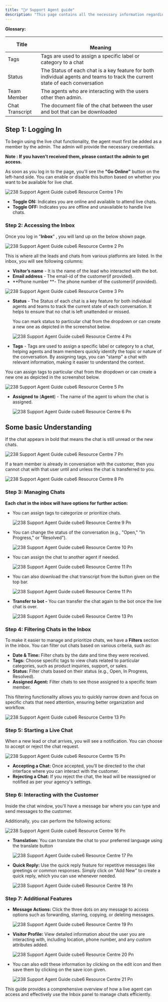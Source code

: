 ```yaml
---
title: "🕵️‍♂️ Support Agent guide"
description: "This page contains all the necessary information regarding the live chat, how a agent can use that functionality in detail."
---
```


**Glossary:**

| **Title**       | <br />**Meaning**                                                                                                             |
| --------------- | ----------------------------------------------------------------------------------------------------------------------------- |
| Tags            | Tags are used to assign a specific label or category to a chat                                                                |
| Status          | The Status of each chat is a key feature for both individual agents and teams to track the current state of each conversation |
| Team Member     | The agents who are interacting with the users other then admin.                                                               |
| Chat Transcript | The  document file of the  chat between the user and  bot that can be downloaded                                              |

## **Step 1: Logging In**

To begin using the live chat functionality, the agent must first be added as a member by the admin. The admin will provide the necessary credentials.

**Note : If you haven’t received them, please contact the admin to get access.**

As soon as you log in to the page, you'll see the **"Go Online"** button on the left-hand side. You can enable or disable this button based on whether you want to be available for live chat.

![238 Support Agent Guide cube6 Resource Centre 1 Pn](/images/platform-guidelines-training/support-agent-guide/238.support_agent_guide__cube6_resource_centre-1.png)

- **Toggle ON:** Indicates you are online and available to attend live chats.
- **Toggle OFF:** Indicates you are offline and unavailable to handle live chats.

### **Step 2: Accessing the Inbox**

Once you log in "**Inbox**" , you will land up on the below shown page.

![238 Support Agent Guide cube6 Resource Centre 2 Pn](/images/platform-guidelines-training/support-agent-guide/238.support_agent_guide__cube6_resource_centre-2.png)

This is where all the leads and chats from various platforms are listed. In the inbox, you will see following columns:

- **Visitor’s name** - It is the name of the lead who interacted with the bot.
- **Email address** - The email-id of the customer(if provided).
- **Phone number **- The phone number of the customer(if provided).

![238 Support Agent Guide cube6 Resource Centre 3 Pn](/images/platform-guidelines-training/support-agent-guide/238.support_agent_guide__cube6_resource_centre-3.png)

- **Status** - The Status of each chat is a key feature for both individual agents and teams to track the current state of each conversation. It helps to ensure that no chat is left unattended or missed.

    You can mark status to particular chat from the dropdown or can create a new one as depicted in the screenshot below.

  ![238 Support Agent Guide cube6 Resource Centre 4 Pn](/images/platform-guidelines-training/support-agent-guide/238.support_agent_guide__cube6_resource_centre-4.png)
- **Tags** - Tags are used to assign a specific label or category to a chat, helping agents and team members quickly identify the topic or nature of the conversation. By assigning tags, you can "stamp" a chat with relevant information, making it easier to understand the context.

You can assign tags to particular chat from the dropdown or can create a new one as depicted in the screenshot below.

![238 Support Agent Guide cube6 Resource Centre 5 Pn](/images/platform-guidelines-training/support-agent-guide/238.support_agent_guide__cube6_resource_centre-5.png)

- **Assigned** **to** (**Agent**) - The name of the agent to whom the chat is assigned.

  ![238 Support Agent Guide cube6 Resource Centre 6 Pn](/images/platform-guidelines-training/support-agent-guide/238.support_agent_guide__cube6_resource_centre-6.png)

## **Some basic Understanding**

<Info>
  If the chat appears in bold that means the chat is still unread or the new chats.
</Info>

![238 Support Agent Guide cube6 Resource Centre 7 Pn](/images/platform-guidelines-training/support-agent-guide/238.support_agent_guide__cube6_resource_centre-7.png)

<Info>
  If a team member is already in conversation with the customer, then you cannot chat with that user until and unless the chat is transferred to you.
</Info>

![238 Support Agent Guide cube6 Resource Centre 8 Pn](/images/platform-guidelines-training/support-agent-guide/238.support_agent_guide__cube6_resource_centre-8.png)

### **Step 3: Managing Chats**

**Each chat in the inbox will have options for further action:**

- You can assign tags to categorize or prioritize chats.

  ![238 Support Agent Guide cube6 Resource Centre 9 Pn](/images/platform-guidelines-training/support-agent-guide/238.support_agent_guide__cube6_resource_centre-9.png)
- You can change the status of the conversation (e.g., "Open," "In Progress," or "Resolved").

  ![238 Support Agent Guide cube6 Resource Centre 10 Pn](/images/platform-guidelines-training/support-agent-guide/238.support_agent_guide__cube6_resource_centre-10.png)
- You can assign the chat to another agent if needed.

  ![238 Support Agent Guide cube6 Resource Centre 11 Pn](/images/platform-guidelines-training/support-agent-guide/238.support_agent_guide__cube6_resource_centre-11.png)
- You can also download the chat transcript from the button given on the top bar.

  ![238 Support Agent Guide cube6 Resource Centre 11 Pn](/images/platform-guidelines-training/support-agent-guide/238.support_agent_guide__cube6_resource_centre-12.png)
- **Transfer to bot -** You can transfer the chat again to the bot once the live chat is over.

  ![238 Support Agent Guide cube6 Resource Centre 13 Pn](/images/platform-guidelines-training/support-agent-guide/238.support_agent_guide__cube6_resource_centre-13.png)

### **Step 4:  Filtering Chats in the Inbox**

To make it easier to manage and prioritize chats, we have a **Filters** section in the inbox. You can filter out chats based on various criteria, such as:

- **Date & Time:** Filter chats by the date and time they were received.
- **Tags:** Choose specific tags to view chats related to particular categories, such as product inquiries, support, or sales.
- **Status:** Filter chats based on their status (e.g., Open, In Progress, Resolved).
- **Assigned Agent:** Filter chats to see those assigned to a specific team member.

This filtering functionality allows you to quickly narrow down and focus on specific chats that need attention, ensuring better organization and workflow.

![238 Support Agent Guide cube6 Resource Centre 13 Pn](/images/platform-guidelines-training/support-agent-guide/238.support_agent_guide__cube6_resource_centre-14.png)

### **Step 5: Starting a Live Chat**

When a new lead or chat arrives, you will see a notification. You can choose to accept or reject the chat request.

![238 Support Agent Guide cube6 Resource Centre 15 Pn](/images/platform-guidelines-training/support-agent-guide/238.support_agent_guide__cube6_resource_centre-15.png)

- **Accepting a Chat:** Once accepted, you’ll be directed to the chat interface where you can interact with the customer.
- **Rejecting a Chat:** If you reject the chat, the lead will be reassigned or notified as per your agency's settings.

### **Step 6: Interacting with the Customer**

Inside the chat window, you'll have a message bar where you can type and send messages to the customer.

Additionally, you can perform the following actions:

![238 Support Agent Guide cube6 Resource Centre 16 Pn](/images/platform-guidelines-training/support-agent-guide/238.support_agent_guide__cube6_resource_centre-16.png)

- **Translation:** You can translate the chat to your preferred language using the translate button

  ![238 Support Agent Guide cube6 Resource Centre 17 Pn](/images/platform-guidelines-training/support-agent-guide/238.support_agent_guide__cube6_resource_centre-17.png)
- **Quick Reply:** Use the quick reply feature for repetitive messages like greetings or common responses. Simply click on "Add New" to create a quick reply, which you can use whenever needed.

  ![238 Support Agent Guide cube6 Resource Centre 18 Pn](/images/platform-guidelines-training/support-agent-guide/238.support_agent_guide__cube6_resource_centre-18.png)

### **Step 7: Additional Features**

- **Message Actions:** Click the three dots on any message to access options such as forwarding, starring, copying, or deleting messages.

  ![238 Support Agent Guide cube6 Resource Centre 19 Pn](/images/platform-guidelines-training/support-agent-guide/238.support_agent_guide__cube6_resource_centre-19.png)
- **Visitor Profile:** View detailed information about the user you are interacting with, including location, phone number, and any custom attributes added.

  ![238 Support Agent Guide cube6 Resource Centre 20 Pn](/images/platform-guidelines-training/support-agent-guide/238.support_agent_guide__cube6_resource_centre-20.png)
- You can also edit these information by clicking on the edit icon and then save them by clicking on the save icon given.

  ![238 Support Agent Guide cube6 Resource Centre 21 Pn](/images/platform-guidelines-training/support-agent-guide/238.support_agent_guide__cube6_resource_centre-21.png)

This guide provides a comprehensive overview of how a live agent can access and effectively use the Inbox panel to manage chats efficiently.